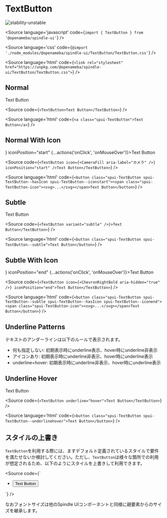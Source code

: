 
# TextButton

<Meta title="TextButton" component={TextButton} />

![stability-unstable](https://img.shields.io/badge/stability-unstable-yellow.svg)

<Source
  language='javascript'
  code={`import { TextButton } from '@openameba/spindle-ui'`}
/>

<Source
  language='css'
  code={`@import './node_modules/@openameba/spindle-ui/TextButton/TextButton.css'`}
/>

<Source
  language='html'
  code={`<link rel="stylesheet" href="https://unpkg.com/@openameba/spindle-ui/TextButton/TextButton.css">`}
/>

## Normal

<Preview withSource="open">
  <Story name="Normal">
    <TextButton {...actions('onClick', 'onMouseOver')}>Text Button</TextButton>
  </Story>
</Preview>

<Source
  code={`
<TextButton>Text Button</TextButton>
  `}
/>

<Source
  language='html'
  code={`
<a class="spui-TextButton">Text Button</a>
  `}
/>

## Normal With Icon

<Preview withSource="open">
  <Story name="NormalWithIcon">
    <TextButton icon={<CameraFill aria-label="カメラ" />} iconPosition="start" {...actions('onClick', 'onMouseOver')}>Text Button</TextButton>
  </Story>
</Preview>

<Source
  code={`
<TextButton icon={<CameraFill aria-label="カメラ" />} iconPosition="start" />Text Button</TextButton>
  `}
/>

<Source
  language='html'
  code={`
<button class="spui-TextButton spui-TextButton--hasIcon spui-TextButton--iconstart"><span class="spui-TextButton-icon"><svg>...</svg></span>Text Button</button>
  `}
/>

## Subtle

<Preview withSource="open">
  <Story name="Subtle">
    <TextButton variant="subtle" {...actions('onClick', 'onMouseOver')}>Text Button</TextButton>
  </Story>
</Preview>

<Source
  code={`
<TextButton variant="subtle" />}>Text Button</TextButton>
  `}
/>

<Source
  language='html'
  code={`
<button class="spui-TextButton spui-TextButton--subtle">Text Button</button>
  `}
/>

## Subtle With Icon

<Preview withSource="open">
  <Story name="SubtleWithIcon">
    <TextButton variant="subtle" icon={<ChevronRightBold aria-hidden="true" />} iconPosition="end" {...actions('onClick', 'onMouseOver')}>Text Button</TextButton>
  </Story>
</Preview>

<Source
  code={`
<TextButton icon={<ChevronRightBold aria-hidden="true" />} iconPosition="end">Text Button</TextButton>
  `}
/>

<Source
  language='html'
  code={`
<button class="spui-TextButton spui-TextButton--subtle spui-TextButton--hasIcon spui-TextButton--iconend"><span class="spui-TextButton-icon"><svg>...</svg></span>Text Button</button>
  `}
/>

## Underline Patterns

テキストのアンダーラインは以下のルールで表示されます。

- 何も指定しない: 初期表示時にunderline表示、hover時にunderline非表示
- アイコンあり: 初期表示時にunderline非表示、hover時にunderline表示
- underline=hover: 初期表示時にunderline非表示、hover時にunderline表示

## Underline Hover

<Preview withSource="open">
  <Story name="UnderlineHover">
    <TextButton underline="hover" {...actions('onClick', 'onMouseOver')}>Text Button</TextButton>
  </Story>
</Preview>

<Source
  code={`
<TextButton underline="hover">Text Button</TextButton>
  `}
/>

<Source
  language='html'
  code={`
<button class="spui-TextButton spui-TextButton--underlinehover">Text Button</button>
  `}
/>

## スタイルの上書き
`TextButton`を利用する際には、ますデフォルト定義されているスタイルで要件を満たせないか検討してください。ただし、`TextButton`は様々な箇所での利用が想定されるため、以下のようにスタイルを上書きして利用できます。

<Source
  code={`
<style>
  .container {
    --TextButton-color: var(--color-text-medium-emphasis);
    --TextButton-icon-color: var(--color-object-medium-emphasis);
    --TextButton-fontWeight: normal;
  }
</style>
<div class="container">
<ul>
  <li><button class="spui-TextButton" href="#">Text Button</button></li>
</ul>
</div>
  `}
/>

なおフォントサイズは他のSpindle UIコンポーネントと同様に親要素からのサイズを継承します。
